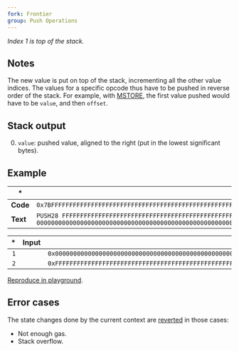 ```yaml
---
fork: Frontier
group: Push Operations
---
```


*Index 1 is top of the stack.*

## Notes

The new value is put on top of the stack, incrementing all the other value indices. The values for a specific opcode thus have to be pushed in reverse order of the stack. For example, with [MSTORE](/#52), the first value pushed would have to be `value`, and then `offset`.

## Stack output

0. `value`: pushed value, aligned to the right (put in the lowest significant bytes).

## Example

| * | * |
|---|---|
| **Code** | `0x7BFFFFFFFFFFFFFFFFFFFFFFFFFFFFFFFFFFFFFFFFFFFFFFFFFFFFFFFF7B00000000000000000000000000000000000000000000000000000000` |
| **Text** | `PUSH28 FFFFFFFFFFFFFFFFFFFFFFFFFFFFFFFFFFFFFFFFFFFFFFFFFFFFFFFF PUSH28 00000000000000000000000000000000000000000000000000000000` |

| * | Input | Output |
|--:|------:|-------:|
| `1` | | `0x00000000000000000000000000000000000000000000000000000000` |
| `2` | | `0xFFFFFFFFFFFFFFFFFFFFFFFFFFFFFFFFFFFFFFFFFFFFFFFFFFFFFFFF` |

[Reproduce in playground](/?unit=Wei&codeType=Mnemonic&code='zxyyyy%5Cnz'~FFFFFFFzPUSH28%200y~~%01yz~_).

## Error cases

The state changes done by the current context are [reverted](#FD) in those cases:
- Not enough gas.
- Stack overflow.
